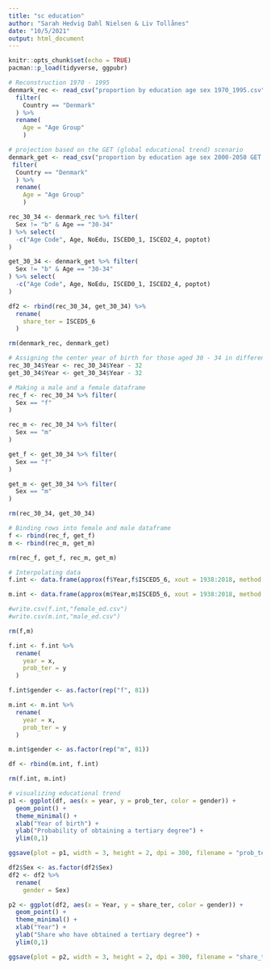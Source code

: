 ---
title: "sc education"
author: "Sarah Hedvig Dahl Nielsen & Liv Tollånes"
date: "10/5/2021"
output: html_document
---

```{r setup, include=FALSE}
knitr::opts_chunk$set(echo = TRUE)
pacman::p_load(tidyverse, ggpubr)
```


```{r loading data}
# Reconstruction 1970 - 1995
denmark_rec <- read_csv("proportion by education age sex 1970_1995.csv") %>% 
  filter(
    Country == "Denmark"
  ) %>% 
  rename(
    Age = "Age Group"
    )

# projection based on the GET (global educational trend) scenario
denmark_get <- read_csv("proportion by education age sex 2000-2050 GET.csv") %>%
 filter(
  Country == "Denmark"
  ) %>% 
  rename(
    Age = "Age Group"
    )
```


```{r}
rec_30_34 <- denmark_rec %>% filter(
  Sex != "b" & Age == "30-34"
) %>% select(
  -c("Age Code", Age, NoEdu, ISCED0_1, ISCED2_4, poptot)
)

get_30_34 <- denmark_get %>% filter(
  Sex != "b" & Age == "30-34"
) %>% select(
  -c("Age Code", Age, NoEdu, ISCED0_1, ISCED2_4, poptot)
)

df2 <- rbind(rec_30_34, get_30_34) %>% 
  rename(
    share_ter = ISCED5_6
  )

rm(denmark_rec, denmark_get)

# Assigning the center year of birth for those aged 30 - 34 in different years
rec_30_34$Year <- rec_30_34$Year - 32
get_30_34$Year <- get_30_34$Year - 32

# Making a male and a female dataframe
rec_f <- rec_30_34 %>% filter(
  Sex == "f"
)

rec_m <- rec_30_34 %>% filter(
  Sex == "m"
)

get_f <- get_30_34 %>% filter(
  Sex == "f"
)

get_m <- get_30_34 %>% filter(
  Sex == "m"
)

rm(rec_30_34, get_30_34)

# Binding rows into female and male dataframe
f <- rbind(rec_f, get_f)
m <- rbind(rec_m, get_m)

rm(rec_f, get_f, rec_m, get_m)
```

```{r}
# Interpolating data
f.int <- data.frame(approx(f$Year,f$ISCED5_6, xout = 1938:2018, method = "linear"))

m.int <- data.frame(approx(m$Year,m$ISCED5_6, xout = 1938:2018, method = "linear"))

#write.csv(f.int,"female_ed.csv")
#write.csv(m.int,"male_ed.csv")

rm(f,m)
```

```{r}
f.int <- f.int %>% 
  rename(
    year = x,
    prob_ter = y
  )

f.int$gender <- as.factor(rep("f", 81))

m.int <- m.int %>% 
  rename(
    year = x,
    prob_ter = y
  )

m.int$gender <- as.factor(rep("m", 81))

df <- rbind(m.int, f.int)

rm(f.int, m.int)
```

```{r}
# visualizing educational trend
p1 <- ggplot(df, aes(x = year, y = prob_ter, color = gender)) +
  geom_point() + 
  theme_minimal() +
  xlab("Year of birth") + 
  ylab("Probability of obtaining a tertiary degree") +
  ylim(0,1)

ggsave(plot = p1, width = 3, height = 2, dpi = 300, filename = "prob_ter.png")

df2$Sex <- as.factor(df2$Sex)
df2 <- df2 %>% 
  rename(
    gender = Sex)

p2 <- ggplot(df2, aes(x = Year, y = share_ter, color = gender)) +
  geom_point() + 
  theme_minimal() +
  xlab("Year") + 
  ylab("Share who have obtained a tertiary degree") +
  ylim(0,1)

ggsave(plot = p2, width = 3, height = 2, dpi = 300, filename = "share_ter.png")
```

